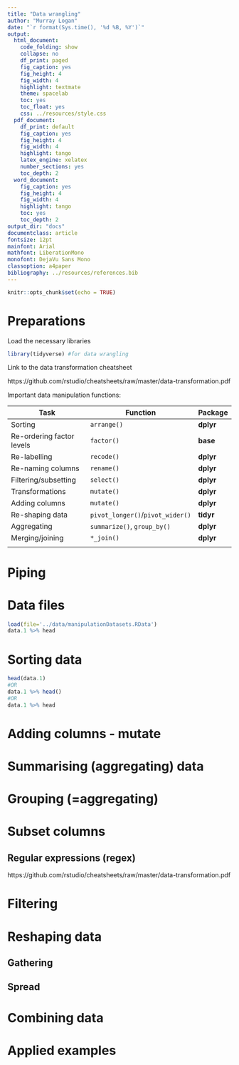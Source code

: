```yaml
---
title: "Data wrangling"
author: "Murray Logan"
date: "`r format(Sys.time(), '%d %B, %Y')`"
output:
  html_document:
    code_folding: show
    collapse: no
    df_print: paged
    fig_caption: yes
    fig_height: 4
    fig_width: 4
    highlight: textmate
    theme: spacelab
    toc: yes
    toc_float: yes
    css: ../resources/style.css
  pdf_document:
    df_print: default
    fig_caption: yes
    fig_height: 4
    fig_width: 4
    highlight: tango
    latex_engine: xelatex
    number_sections: yes
    toc_depth: 2
  word_document:
    fig_caption: yes
    fig_height: 4
    fig_width: 4
    highlight: tango
    toc: yes
    toc_depth: 2
output_dir: "docs"
documentclass: article
fontsize: 12pt
mainfont: Arial
mathfont: LiberationMono
monofont: DejaVu Sans Mono
classoption: a4paper
bibliography: ../resources/references.bib
---
```


```r
knitr::opts_chunk$set(echo = TRUE)
```

# Preparations

Load the necessary libraries

```r
library(tidyverse) #for data wrangling
```

Link to the data transformation cheatsheet 

https://github.com/rstudio/cheatsheets/raw/master/data-transformation.pdf

Important data manipulation functions:

| Task                      | Function                        | Package   |
|---------------------------|---------------------------------|-----------|
| Sorting                   | `arrange()`                     | **dplyr** |
| Re-ordering factor levels | `factor()`                      | **base**  |
| Re-labelling              | `recode()`                      | **dplyr** |
| Re-naming columns         | `rename()`                      | **dplyr** |
| Filtering/subsetting      | `select()`                      | **dplyr** |
| Transformations           | `mutate()`                      | **dplyr** |
| Adding columns            | `mutate()`                      | **dplyr** |
| Re-shaping data           | `pivot_longer()`/`pivot_wider()`| **tidyr** |
| Aggregating               | `summarize()`, `group_by()`     | **dplyr** |
| Merging/joining           | `*_join()`                      | **dplyr** |
|                           |                                 |           |

# Piping

# Data files

```r
load(file='../data/manipulationDatasets.RData')
data.1 %>% head
```

Sorting data
================
```r
head(data.1)
#OR
data.1 %>% head()
#OR
data.1 %>% head
```

Adding columns - mutate
===========================


Summarising (aggregating) data
=================================


Grouping (=aggregating)
=========================


Subset columns
=================

## Regular expressions (regex)

https://github.com/rstudio/cheatsheets/raw/master/data-transformation.pdf

Filtering
=============

Reshaping data
=================

## Gathering

## Spread

Combining data
=================

Applied examples
===================
